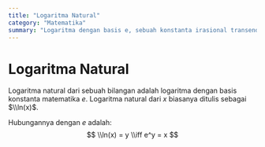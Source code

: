 ```yaml
---
title: "Logaritma Natural"
category: "Matematika"
summary: "Logaritma dengan basis e, sebuah konstanta irasional transendental yang kira-kira bernilai 2.718."
---
```


# Logaritma Natural

Logaritma natural dari sebuah bilangan adalah logaritma dengan basis konstanta matematika $e$. Logaritma natural dari $x$ biasanya ditulis sebagai $\\ln(x)$.

Hubungannya dengan $e$ adalah:
$$ \\ln(x) = y \\iff e^y = x $$
